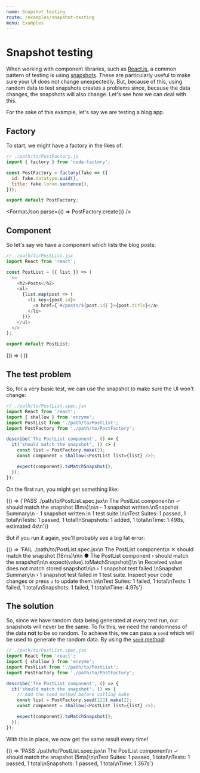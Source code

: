 ```yaml
---
name: Snapshot testing
route: /examples/snapshot-testing
menu: Examples
---
```



# Snapshot testing

When working with component libraries, such as [React.js](http://reactjs.org/), a common pattern of
testing is using [snapshots](https://jestjs.io/docs/en/snapshot-testing). These are particularly
useful to make sure your UI does not change unexpectedly. But, because of this, using random data
to test snapshots creates a problems since, because the data changes, the snapshots will also
change. Let's see how we can deal with this.

For the sake of this example, let's say we are testing a blog app.

## Factory

To start, we might have a factory in the likes of:

```js
// ./path/to/PostFactory.js
import { factory } from 'node-factory';

const PostFactory = factory(fake => ({
  id: fake.datatype.uuid(),
  title: fake.lorem.sentence(),
}));

export default PostFactory;
```

<FormatJson parse={() => PostFactory.create()} />

## Component

So let's say we have a component which lists the blog posts:

```js
// ./path/to/PostList.jsx
import React from 'react';

const PostList = ({ list }) => (
  <>
    <h2>Posts</h2>
    <ul>
      {list.map(post => (
        <li key={post.id}>
          <a href={`#/posts/${post.id}`}>{post.title}</a>
        </li>
      ))}
    </ul>
  </>
);

export default PostList;
```

<Playground>
  {() => (
    <PostList list={PostFactory.make(2)} />
  )}
</Playground>

## The test problem

So, for a very basic test, we can use the snapshot to make sure the UI won't change:

```js
// ./path/to/PostList.spec.jsx
import React from 'react';
import { shallow } from 'enzyme';
import PostList from './path/to/PostList';
import PostFactory from './path/to/PostFactory';

describe('The PostList component', () => {
  it('should match the snapshot', () => {
    const list = PostFactory.make(2);
    const component = shallow(<PostList list={list} />);

    expect(component).toMatchSnapshot();
  });
});
```

On the first run, you might get something like:

<EchoJS>{() => ('PASS  ./path/to/PostList.spec.jsx\n  The PostList component\n    ✓ should match the snapshot (8ms)\n\n - 1 snapshot written.\nSnapshot Summary\n - 1 snapshot written in 1 test suite.\n\nTest Suites: 1 passed, 1 total\nTests:       1 passed, 1 total\nSnapshots:   1 added, 1 total\nTime:        1.498s, estimated 4s\n')}</EchoJS>

But if you run it again, you'll probably see a big fat error:

<EchoJS>{() => 'FAIL  ./path/to/PostList.spec.jsx\n  The PostList component\n    ✕ should match the snapshot (18ms)\n\n  ● The PostList component › should match the snapshot\n\n    expect(value).toMatchSnapshot()\n    \n    Received value does not match stored snapshot\n\n › 1 snapshot test failed.\nSnapshot Summary\n › 1 snapshot test failed in 1 test suite. Inspect your code changes or press `u` to update them.\n\nTest Suites: 1 failed, 1 total\nTests:       1 failed, 1 total\nSnapshots:   1 failed, 1 total\nTime:        4.97s'}</EchoJS>

## The solution

So, since we have random data being generated at every test run, our snapshots will never be the same. To fix
this, we need the randomness of the data **not** to be so random. To achieve this, we can pass a `seed`
which will be used to generate the random data. By using the [`seed` method](/api/seed):

```js
// ./path/to/PostList.spec.jsx
import React from 'react';
import { shallow } from 'enzyme';
import PostList from './path/to/PostList';
import PostFactory from './path/to/PostFactory';

describe('The PostList component', () => {
  it('should match the snapshot', () => {
    // Add the seed method before calling make
    const list = PostFactory.seed(123).make(2);
    const component = shallow(<PostList list={list} />);

    expect(component).toMatchSnapshot();
  });
});
```

With this in place, we now get the same result every time!

<EchoJS>{() => 'PASS  ./path/to/PostList.spec.jsx\n  The PostList component\n    ✓ should match the snapshot (5ms)\n\nTest Suites: 1 passed, 1 total\nTests:       1 passed, 1 total\nSnapshots:   1 passed, 1 total\nTime:        1.367s'}</EchoJS>
